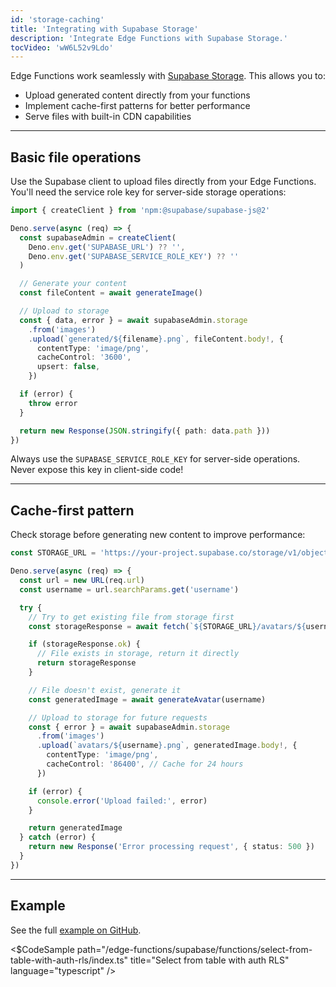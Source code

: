 ```yaml
---
id: 'storage-caching'
title: 'Integrating with Supabase Storage'
description: 'Integrate Edge Functions with Supabase Storage.'
tocVideo: 'wW6L52v9Ldo'
---
```


Edge Functions work seamlessly with [Supabase Storage](/docs/guides/storage). This allows you to:

- Upload generated content directly from your functions
- Implement cache-first patterns for better performance
- Serve files with built-in CDN capabilities

---

## Basic file operations

Use the Supabase client to upload files directly from your Edge Functions. You'll need the service role key for server-side storage operations:

```typescript
import { createClient } from 'npm:@supabase/supabase-js@2'

Deno.serve(async (req) => {
  const supabaseAdmin = createClient(
    Deno.env.get('SUPABASE_URL') ?? '',
    Deno.env.get('SUPABASE_SERVICE_ROLE_KEY') ?? ''
  )

  // Generate your content
  const fileContent = await generateImage()

  // Upload to storage
  const { data, error } = await supabaseAdmin.storage
    .from('images')
    .upload(`generated/${filename}.png`, fileContent.body!, {
      contentType: 'image/png',
      cacheControl: '3600',
      upsert: false,
    })

  if (error) {
    throw error
  }

  return new Response(JSON.stringify({ path: data.path }))
})
```

<Admonition type="caution">

Always use the `SUPABASE_SERVICE_ROLE_KEY` for server-side operations. Never expose this key in client-side code!

</Admonition>

---

## Cache-first pattern

Check storage before generating new content to improve performance:

```typescript
const STORAGE_URL = 'https://your-project.supabase.co/storage/v1/object/public/images'

Deno.serve(async (req) => {
  const url = new URL(req.url)
  const username = url.searchParams.get('username')

  try {
    // Try to get existing file from storage first
    const storageResponse = await fetch(`${STORAGE_URL}/avatars/${username}.png`)

    if (storageResponse.ok) {
      // File exists in storage, return it directly
      return storageResponse
    }

    // File doesn't exist, generate it
    const generatedImage = await generateAvatar(username)

    // Upload to storage for future requests
    const { error } = await supabaseAdmin.storage
      .from('images')
      .upload(`avatars/${username}.png`, generatedImage.body!, {
        contentType: 'image/png',
        cacheControl: '86400', // Cache for 24 hours
      })

    if (error) {
      console.error('Upload failed:', error)
    }

    return generatedImage
  } catch (error) {
    return new Response('Error processing request', { status: 500 })
  }
})
```

---

## Example

See the full [example on GitHub](https://github.com/supabase/supabase/blob/master/examples/edge-functions/supabase/functions/select-from-table-with-auth-rls/index.ts).

<$CodeSample
path="/edge-functions/supabase/functions/select-from-table-with-auth-rls/index.ts"
title="Select from table with auth RLS"
language="typescript"
/>
